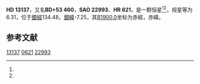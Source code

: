 {{Starbox begin
| name = HD 13137
}}
{{Starbox observe
| epoch = [[J2000.0|J2000.0]]
| constell = {{星座名待查}}<ref name=SIMBAD>{{cite web
 | url=http://simbad.u-strasbg.fr/simbad/sim-id?Ident=HR+621
 | title =Pulsating variable Star
 | publisher=Centre de Données astronomiques de Strasbourg
 | work=SIMBAD
 | accessdate=2012-07-13}}</ref><ref name=DATA>{{cite web
 | url=http://vizier.u-strasbg.fr/viz-bin/VizieR-5?-out.add=.&-source=5050&-corr=PK=HR&-out.max=9999&HR=621
 | title=VizieR Detailed Page
 | accessdate=2012-07-13
 | archive-date=2016-03-05
 | archive-url=https://web.archive.org/web/20160305062651/http://vizier.u-strasbg.fr/viz-bin/VizieR-5?-out.add=.&-source=5050&-corr=PK=HR&-out.max=9999&HR=621
 | dead-url=no
 }}</ref>
| 星官 = 
| ra = {{RA|2|10|7.8}}<ref name=SIMBAD /><ref name=DATA />
| dec = {{DEC|+53|50|35}}<ref name=SIMBAD /><ref name=DATA />
| appmag_v = 6.31<ref name=SIMBAD /><ref name=DATA />
}}
{{Starbox character
| class = G8III<ref name=SIMBAD /><ref name=DATA />
| b-v = 0.95<ref name=SIMBAD /><ref name=DATA />
| u-b = <ref name=SIMBAD /><ref name=DATA />
| r-i = <ref name=SIMBAD /><ref name=DATA />
| variable = 
}}
{{Starbox astrometry
| radial_v = 
| prop_mo_ra = 10
| parallax = 
| p_error = 
}}
{{Starbox catalog
| names =BD+53 460，[[SAO星表|SAO]] 22993，[[HD星表|HD]] 13137，[[HR星表|HR]] 621}}
{{Starbox reference |Simbad=HR+621}}
{{Starbox end}}

'''HD 13137'''，又名'''BD+53 460'''，'''SAO 22993'''、'''HR 621'''，是一颗恒星<ref name=SIMBAD /><ref name=DATA />，视星等为6.31，位于[[銀道座標系|銀經]]134.48，[[銀道座標系|銀緯]]-7.25，其[[B1900.0|B1900.0]]坐标为赤經{{RA|2|3|24.8}}，赤緯{{DEC|+53|-7.25|14}}。

== 参考文献 ==
{{reflist}}

{{star-stub}}

[[Category:HD和HDE天體|13137]]
[[Category:HR天體|0621]]
[[Category:SAO天體|22993]]